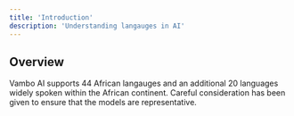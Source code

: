 ```yaml
---
title: 'Introduction'
description: 'Understanding langauges in AI'
---
```


## Overview

Vambo AI supports 44 African langauges and an additional 20 languages widely spoken within the African continent. 
Careful consideration has been given to ensure that the models are representative. 